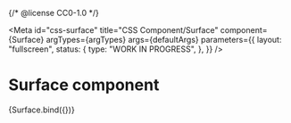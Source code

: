 {/* @license CC0-1.0 */}



<Meta
  id="css-surface"
  title="CSS Component/Surface"
  component={Surface}
  argTypes={argTypes}
  args={defaultArgs}
  parameters={{
    layout: "fullscreen",
    status: {
      type: "WORK IN PROGRESS",
    },
  }}
/>

# Surface component

<Canvas>
  <Story name="Default" args={exampleArgs}>
    {Surface.bind({})}
  </Story>
</Canvas>

<ArgsTable story="Default" />
